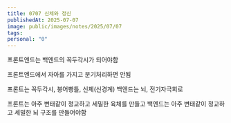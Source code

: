 ```yaml
---
title: 0707 신체와 정신
publishedAt: 2025-07-07
image: public/images/notes/2025/07/07
tags: 
personal: "0"
---
```

프론트엔드는 백엔드의 꼭두각시가 되어야함

프론트엔드에서 자아를 가지고 분기처리하면 안됨

프론트는 꼭두각시, 붕어빵틀, 신체(신경계)
백엔드는 뇌, 전기자극회로

프론트는 아주 변태같이 정교하고 세밀한 육체를 만들고
백엔드는 아주 변태같이 정교하고 세밀한 뇌 구조를 만들어야함